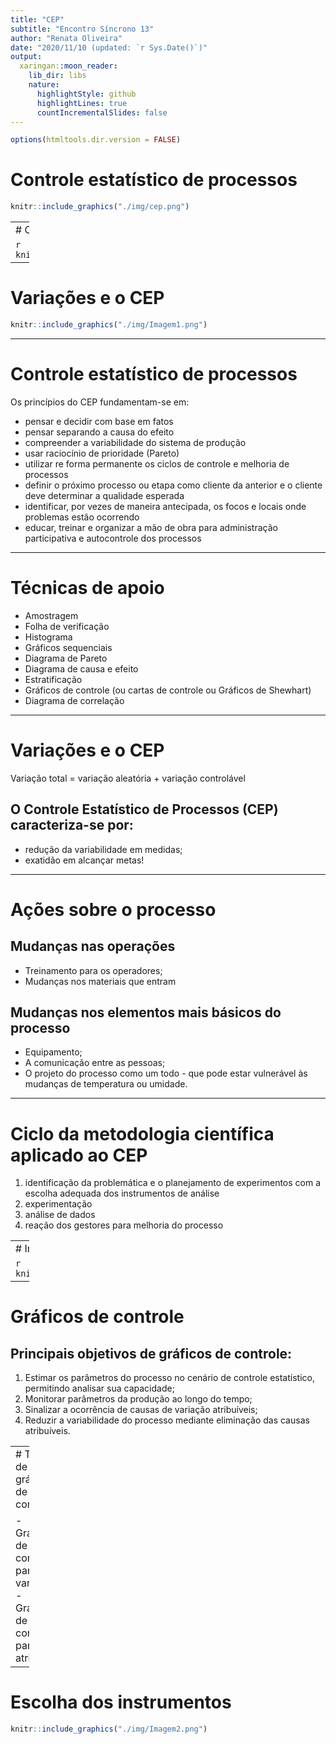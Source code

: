 ```yaml
---
title: "CEP"
subtitle: "Encontro Síncrono 13"
author: "Renata Oliveira"
date: "2020/11/10 (updated: `r Sys.Date()`)"
output:
  xaringan::moon_reader:
    lib_dir: libs
    nature:
      highlightStyle: github
      highlightLines: true
      countIncrementalSlides: false
---
```


```r
options(htmltools.dir.version = FALSE)
```

# Controle estatístico de processos

```r
knitr::include_graphics("./img/cep.png")
```
---
# Controle estatístico de processos

```r
knitr::include_graphics("./img/cep_var.jpg")
```

---

# Variações e o CEP

```r
knitr::include_graphics("./img/Imagem1.png")
```

---

# Controle estatístico de processos

Os princípios do CEP fundamentam-se em: 

- pensar e decidir com base em fatos
- pensar separando a causa do efeito
- compreender a variabilidade do sistema de produção
- usar raciocínio de prioridade (Pareto)
- utilizar re forma permanente os ciclos de controle e melhoria de processos
- definir o próximo processo ou etapa como cliente da anterior e o  cliente deve determinar a qualidade esperada
- identificar, por vezes de maneira antecipada, os focos e locais onde problemas estão ocorrendo
- educar, treinar e organizar a mão de obra para administração participativa e autocontrole dos processos

---

# Técnicas de apoio
- Amostragem
- Folha de verificação
- Histograma
- Gráficos sequenciais
- Diagrama de Pareto
- Diagrama de causa e efeito
- Estratificação
- Gráficos de controle (ou cartas de controle ou Gráficos de Shewhart)
- Diagrama de correlação

---

# Variações e o CEP

Variação total = variação aleatória + variação controlável

## O Controle Estatístico de Processos (CEP) caracteriza-se por: 

- redução da variabilidade em medidas;
- exatidão em alcançar metas!

---

# Ações sobre o processo

## Mudanças nas operações
- Treinamento para os operadores;
- Mudanças nos materiais que entram

## Mudanças nos elementos mais básicos do processo
- Equipamento;
- A comunicação entre as pessoas;
- O projeto do processo como um todo - que pode estar vulnerável às mudanças de temperatura ou umidade.


---

# Ciclo da metodologia científica aplicado ao CEP
1. identificação da problemática e o planejamento de experimentos com a escolha adequada dos instrumentos de análise
2. experimentação 
3. análise de dados
4. reação dos gestores para melhoria do processo

---
# Inpeção x Controle

```r
knitr::include_graphics("./img/cep1.jpg")
```

---

# Gráficos de controle
## Principais objetivos de gráficos de controle:
1. Estimar os parâmetros do processo no cenário de controle estatístico, permitindo analisar sua capacidade;
2. Monitorar parâmetros da produção ao longo do tempo;
3. Sinalizar a ocorrência de causas de variação atribuíveis;
4. Reduzir a variabilidade do processo mediante eliminação das causas atribuíveis.

---
# Tipos de gráficos de control

- Gráficos de controle para variáveis
- Gráficos de controle para atributos

---
# Escolha dos instrumentos

```r
knitr::include_graphics("./img/Imagem2.png")
```


